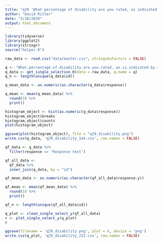 ```yaml
---
title: "q29 'What percentage of disability are you rated, as indicated by the Veteran's Affairs (VA)?'"
author: "David Ritter"
date: "2/18/2020"
output: html_document
---
```


```r
library(tidyverse)
library(ggplot2)
library(stringr)
source("helper.R")
```

```r
raw_data <- read.csv("data/master.csv", stringsAsFactors = FALSE)
```

```r
q <- "What.percentage.of.disability.are.you.rated..as.is.indicated.by.the.Veteran.s.Affairs..VA.."
q_data <- get_single_selection_0(data = raw_data, q.name = q)
q_n <- length(unique(q_data$id))

q_mean_data <- as.numeric(as.character(q_data$response))

q_mean <- mean(q_mean_data) %>%
  round(3) %>%
  print()
```

```r
histogram_object <- hist(as.numeric(q_data$response))
histogram_object$breaks
histogram_object$counts
plot(histogram_object)
```

```r
ggsave(plot(histogram_object), file = "q29_disability.png")
write.csv(q_data, 'q29_disability_144.csv', row.names = FALSE)
```

```r
qf_data <- q_data %>%
  filter(response == "Response text")
```

```r
qf_all_data <- 
  qf_data %>%
  inner_join(q_data, by = "id")

qf_mean_data <- as.numeric(as.character(qf_all_data$response.y))

qf_mean <- mean(qf_mean_data) %>%
  round(3) %>%
  print()

qf_n <- length(unique(qf_all_data$id))
```

```r
q_plot <- clean_single_select_y(qf_all_data)
r <- plot_single_select_y(q_plot)
r
```

```r
ggsave(filename = 'q29_disability.png', plot = r, device = 'png')
write.csv(q_plot, 'q29_disability_232.csv', row.names = FALSE)
```




